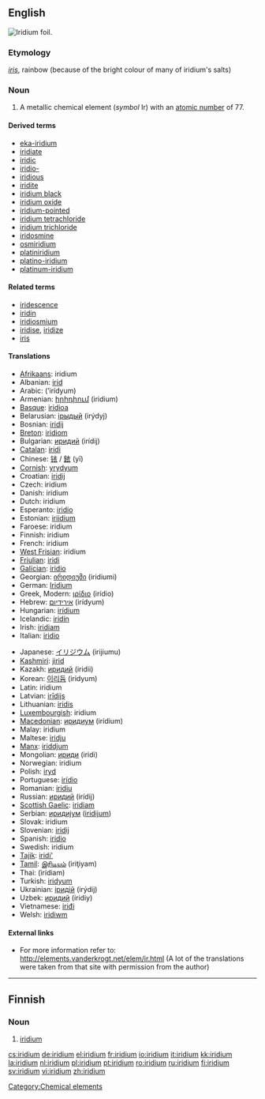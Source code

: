 {{see|Iridium}}
{{elements|Ir|osmium|Os|platinum|Pt}}
==English==
[[Image:Iridium foil.jpg|thumb|right|Iridium foil.]]
{{wikipedia}}
{{commons}}

===Etymology===
{{L.}} ''[[iris#Latin|iris]]'', rainbow (because of the bright colour of many of iridium's salts)

===Noun===
{{en-noun|-}}

# A metallic chemical element (''symbol'' Ir) with an [[atomic number]] of 77.

====Derived terms====
* [[eka-iridium]]
* [[iridiate]]
* [[iridic]]
* [[iridio-]]
* [[iridious]]
* [[iridite]]
* [[iridium black]]
* [[iridium oxide]]
* [[iridium-pointed]]
* [[iridium tetrachloride]]
* [[iridium trichloride]]
* [[iridosmine]]
* [[osmiridium]]
* [[platiniridium]]
* [[platino-iridium]]
* [[platinum-iridium]]

====Related terms====
* [[iridescence]]
* [[iridin]]
* [[iridiosmium]]
* [[iridise]], [[iridize]]
* [[iris]]

====Translations====
{{trans-top|chemical element}}
* [[Afrikaans]]: iridium
* Albanian: [[irid]]
* Arabic: {{Arab|[[إريديوم]]}} (’irídyum) {{m}}
* Armenian: [[իրիդիում]] (iridium)
* [[Basque]]: [[iridioa]]
* Belarusian: [[iрыдый]] (irýdyj) {{m}}
* Bosnian: [[iridij]]
* [[Breton]]: [[iridiom]]
* Bulgarian: [[иридий]] (irídij) {{m}}
* [[Catalan]]: [[iridi]]
* Chinese: [[铱]] / [[銥]] (yī)
* [[Cornish]]: [[yrydyum]]
* Croatian: [[iridij]]
* Czech: iridium
* Danish: iridium
* Dutch: iridium {{n}}
* Esperanto: [[iridio]]
* Estonian: [[iriidium]]
* Faroese: iridium
* Finnish: iridium
* French: iridium {{m}}
* [[West Frisian]]: iridium
* [[Friulian]]: [[iridi]]
* [[Galician]]: [[iridio]]
* Georgian: [[ირიდიუმი]] (iridiumi)
* German: [[Iridium]] {{n}}
* Greek, Modern: [[ιρίδιο]] (irídio) {{n}}
* Hebrew: [[אירידיום]] (irídyum)
* Hungarian: [[irídium]]
* Icelandic: [[iridín]]
* Irish: [[iridiam]]
* Italian: [[iridio]] {{m}}
{{trans-mid}}
* Japanese: [[イリジウム]] (irijiumu)
* [[Kashmiri]]: [[jirid]]
* Kazakh: [[иридий]] (iridii)
* Korean: [[이리듐]] (iridyum)
* Latin: iridium
* Latvian: [[irīdijs]]
* Lithuanian: [[iridis]]
* [[Luxembourgish]]: iridium
* [[Macedonian]]: [[иридиум]] (irídium) {{m}}
* Malay: iridium
* Maltese: [[iridju]]
* [[Manx]]: [[iriddjum]]
* Mongolian: [[ириди]] (iridi)
* Norwegian: iridium
* Polish: [[iryd]] {{m}}
* Portuguese: [[irídio]] {{m}}
* Romanian: [[iridiu]] {{n}}
* Russian: [[иридий]] (irídij) {{m}}
* [[Scottish Gaelic]]: [[iridiam]]
* Serbian: [[иридиjум]] ([[iridijum]]) {{m}}
* Slovak: iridium
* Slovenian: [[iridij]]
* Spanish: [[iridio]] {{m}}
* Swedish: iridium
* [[Tajik]]: [[iridi']]
* [[Tamil]]: [[இரிடியம்]] (iriţiyam)
* Thai: {{Thai|[[อิริเดียม]]}} (ìrídiam)
* Turkish: [[iridyum]]
* Ukrainian: [[iридiй]] (irýdij) {{m}}
* Uzbek: [[иридий]] (iridiy)
* Vietnamese: [[iriđi]]
* Welsh: [[iridiwm]]
{{trans-bottom}}

====External links====
* For more information refer to: http://elements.vanderkrogt.net/elem/ir.html (A lot of the translations were taken from that site with permission from the author)

[[Category:Chemical elements]]

----

==Finnish==
{{wikipedia|lang=fi}}

===Noun===
{{fi-noun}}

# {{element|lang=fi}} [[#English|iridium]]

[[cs:iridium]]
[[de:iridium]]
[[el:iridium]]
[[fr:iridium]]
[[io:iridium]]
[[it:iridium]]
[[kk:iridium]]
[[la:iridium]]
[[nl:iridium]]
[[pl:iridium]]
[[pt:iridium]]
[[ro:iridium]]
[[ru:iridium]]
[[fi:iridium]]
[[sv:iridium]]
[[vi:iridium]]
[[zh:iridium]]